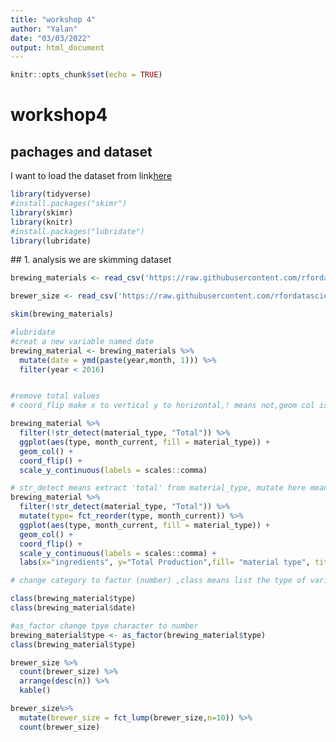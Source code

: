 ```yaml
---
title: "workshop 4"
author: "Yalan"
date: "03/03/2022"
output: html_document
---
```


```r
knitr::opts_chunk$set(echo = TRUE)
```

# workshop4

## pachages and dataset

I want to load the dataset from link[here](https://raw.githubusercontent.com/rfordatascience/tidytuesday/master/data/2020/2020-03-31/brewing_materials.csv)

```r
library(tidyverse)
#install.packages("skimr")
library(skimr)
library(knitr)
#install.packages("lubridate")
library(lubridate)
```
 ## 1. analysis
 we are skimming dataset
```r
brewing_materials <- read_csv('https://raw.githubusercontent.com/rfordatascience/tidytuesday/master/data/2020/2020-03-31/brewing_materials.csv')

brewer_size <- read_csv('https://raw.githubusercontent.com/rfordatascience/tidytuesday/master/data/2020/2020-03-31/brewer_size.csv')

skim(brewing_materials)

#lubridate
#creat a new variable named date
brewing_material <- brewing_materials %>%
  mutate(date = ymd(paste(year,month, 1))) %>%
  filter(year < 2016)


#remove total values
# coord_flip make x to vertical y to horizontal,! means not,geom col is a bar chart for one discrete variable one continuous

brewing_material %>%
  filter(!str_detect(material_type, "Total")) %>%
  ggplot(aes(type, month_current, fill = material_type)) +
  geom_col() +
  coord_flip() +
  scale_y_continuous(labels = scales::comma)

# str_detect means extract 'total' from material_type, mutate here means new variable output type,arrange by month_current
brewing_material %>%
  filter(!str_detect(material_type, "Total")) %>%
  mutate(type= fct_reorder(type, month_current)) %>%
  ggplot(aes(type, month_current, fill = material_type)) +
  geom_col() +
  coord_flip() +
  scale_y_continuous(labels = scales::comma) +
  labs(x="ingredients", y="Total Production",fill= "material type", title = "Bar chart")

# change category to factor (number) ,class means list the type of variable

class(brewing_material$type)
class(brewing_material$date)

#as_factor change tpye character to number
brewing_material$type <- as_factor(brewing_material$type)
class(brewing_material$type)

brewer_size %>%
  count(brewer_size) %>%
  arrange(desc(n)) %>%
  kable()

brewer_size%>%
  mutate(brewer_size = fct_lump(brewer_size,n=10)) %>%
  count(brewer_size)

```
 
